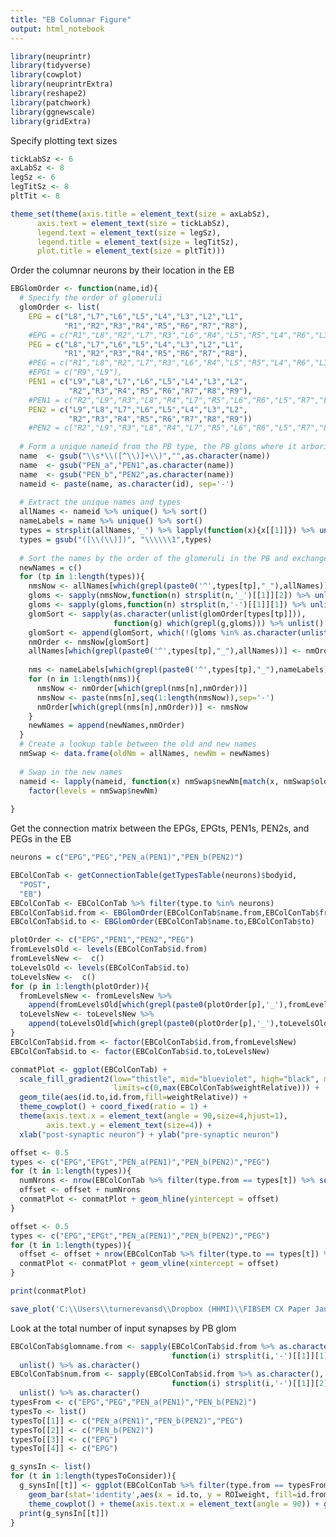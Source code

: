 ```yaml
---
title: "EB Columnar Figure"
output: html_notebook
---
```



```r
library(neuprintr)
library(tidyverse)
library(cowplot)
library(neuprintrExtra)
library(reshape2)
library(patchwork)
library(ggnewscale)
library(gridExtra)
```

Specify plotting text sizes
```r
tickLabSz <- 6
axLabSz <- 8
legSz <- 6
legTitSz <- 8
pltTit <- 8

theme_set(theme(axis.title = element_text(size = axLabSz), 
      axis.text = element_text(size = tickLabSz),
      legend.text = element_text(size = legSz),
      legend.title = element_text(size = legTitSz),
      plot.title = element_text(size = pltTit)))

```

Order the columnar neurons by their location in the EB
```r
EBGlomOrder <- function(name,id){
  # Specify the order of glomeruli
  glomOrder <- list(
    EPG = c("L8","L7","L6","L5","L4","L3","L2","L1",
            "R1","R2","R3","R4","R5","R6","R7","R8"),
    #EPG = c("R1","L8","R2","L7","R3","L6","R4","L5","R5","L4","R6","L3","R7","L2","R8","L1"),
    PEG = c("L8","L7","L6","L5","L4","L3","L2","L1",
            "R1","R2","R3","R4","R5","R6","R7","R8"),
    #PEG = c("R1","L8","R2","L7","R3","L6","R4","L5","R5","L4","R6","L3","R7","L2","R8","L1"),
    #EPGt = c("R9","L9"),
    PEN1 = c("L9","L8","L7","L6","L5","L4","L3","L2",
             "R2","R3","R4","R5","R6","R7","R8","R9"),
    #PEN1 = c("R2","L9","R3","L8","R4","L7","R5","L6","R6","L5","R7","L4","R8","L3","R9","L2"),
    PEN2 = c("L9","L8","L7","L6","L5","L4","L3","L2",
             "R2","R3","R4","R5","R6","R7","R8","R9"))
    #PEN2 = c("R2","L9","R3","L8","R4","L7","R5","L6","R6","L5","R7","L4","R8","L3","R9","L2"))
  
  # Form a unique nameid from the PB type, the PB gloms where it arborizes, and the bodyid
  name  <- gsub("\\s*\\([^\\)]+\\)","",as.character(name))
  name  <- gsub("PEN_a","PEN1",as.character(name))
  name  <- gsub("PEN_b","PEN2",as.character(name))
  nameid <- paste(name, as.character(id), sep='-')
  
  # Extract the unique names and types
  allNames <- nameid %>% unique() %>% sort()
  nameLabels = name %>% unique() %>% sort()
  types = strsplit(allNames,'_') %>% lapply(function(x){x[[1]]}) %>% unique() %>% unlist()
  types = gsub("([\\(\\)])", "\\\\\\1",types)
  
  # Sort the names by the order of the glomeruli in the PB and exchange the bodyid for a number
  newNames = c()
  for (tp in 1:length(types)){
    nmsNow <- allNames[which(grepl(paste0('^',types[tp],"_"),allNames))]
    gloms <- sapply(nmsNow,function(n) strsplit(n,'_')[[1]][2]) %>% unlist() %>% as.character() 
    gloms <- sapply(gloms,function(n) strsplit(n,'-')[[1]][1]) %>% unlist() %>% as.character() 
    glomSort <- sapply(as.character(unlist(glomOrder[types[tp]])),
                       function(g) which(grepl(g,gloms))) %>% unlist() %>% as.numeric()
    glomSort <- append(glomSort, which(!(gloms %in% as.character(unlist(glomOrder[types[tp]])))))
    nmOrder <- nmsNow[glomSort]
    allNames[which(grepl(paste0('^',types[tp],"_"),allNames))] <- nmOrder
    
    nms <- nameLabels[which(grepl(paste0('^',types[tp],"_"),nameLabels))]
    for (n in 1:length(nms)){
      nmsNow <- nmOrder[which(grepl(nms[n],nmOrder))]
      nmsNow <- paste(nms[n],seq(1:length(nmsNow)),sep='-')
      nmOrder[which(grepl(nms[n],nmOrder))] <- nmsNow
    }
    newNames = append(newNames,nmOrder)
  }
  # Create a lookup table between the old and new names
  nmSwap <- data.frame(oldNm = allNames, newNm = newNames)
  
  # Swap in the new names
  nameid <- lapply(nameid, function(x) nmSwap$newNm[match(x, nmSwap$oldNm)]) %>%
    factor(levels = nmSwap$newNm)
  
}
```

Get the connection matrix between the EPGs, EPGts, PEN1s, PEN2s, and PEGs in the EB
```r
neurons = c("EPG","PEG","PEN_a(PEN1)","PEN_b(PEN2)")

EBColConTab <- getConnectionTable(getTypesTable(neurons)$bodyid,
  "POST",
  "EB")
EBColConTab <- EBColConTab %>% filter(type.to %in% neurons)
EBColConTab$id.from <- EBGlomOrder(EBColConTab$name.from,EBColConTab$from)
EBColConTab$id.to <- EBGlomOrder(EBColConTab$name.to,EBColConTab$to)

plotOrder <- c("EPG","PEN1","PEN2","PEG")
fromLevelsOld <- levels(EBColConTab$id.from)
fromLevelsNew <-  c()
toLevelsOld <- levels(EBColConTab$id.to)
toLevelsNew <-  c()
for (p in 1:length(plotOrder)){
  fromLevelsNew <- fromLevelsNew %>%
    append(fromLevelsOld[which(grepl(paste0(plotOrder[p],'_'),fromLevelsOld))])
  toLevelsNew <- toLevelsNew %>%
    append(toLevelsOld[which(grepl(paste0(plotOrder[p],'_'),toLevelsOld))])
}
EBColConTab$id.from <- factor(EBColConTab$id.from,fromLevelsNew)
EBColConTab$id.to <- factor(EBColConTab$id.to,toLevelsNew)

conmatPlot <- ggplot(EBColConTab) + 
  scale_fill_gradient2(low="thistle", mid="blueviolet", high="black", midpoint =0.5*max(EBColConTab$weightRelative),
                       limits=c(0,max(EBColConTab$weightRelative))) +
  geom_tile(aes(id.to,id.from,fill=weightRelative)) +
  theme_cowplot() + coord_fixed(ratio = 1) + 
  theme(axis.text.x = element_text(angle = 90,size=4,hjust=1),
        axis.text.y = element_text(size=4)) +
  xlab("post-synaptic neuron") + ylab("pre-synaptic neuron")

offset <- 0.5
types <- c("EPG","EPGt","PEN_a(PEN1)","PEN_b(PEN2)","PEG")
for (t in 1:length(types)){
  numNrons <- nrow(EBColConTab %>% filter(type.from == types[t]) %>% select(id.from) %>% unique())
  offset <- offset + numNrons
  conmatPlot <- conmatPlot + geom_hline(yintercept = offset)
}

offset <- 0.5
types <- c("EPG","EPGt","PEN_a(PEN1)","PEN_b(PEN2)","PEG")
for (t in 1:length(types)){
  offset <- offset + nrow(EBColConTab %>% filter(type.to == types[t]) %>% select(id.to) %>% unique())
  conmatPlot <- conmatPlot + geom_vline(xintercept = offset)
}

print(conmatPlot)
```

```r
save_plot('C:\\Users\\turnerevansd\\Dropbox (HHMI)\\FIBSEM CX Paper Jan 2020\\Figures\\EB\\columnarToColumnar\\EBColConmat-PBOriented.pdf',conmatPlot)
```

Look at the total number of input synapses by PB glom
```r
EBColConTab$glomname.from <- sapply(EBColConTab$id.from %>% as.character(),
                                    function(i) strsplit(i,'-')[[1]][1]) %>%
  unlist() %>% as.character()
EBColConTab$num.from <- sapply(EBColConTab$id.from %>% as.character(),
                                    function(i) strsplit(i,'-')[[1]][2]) %>%
  unlist() %>% as.character()
typesFrom <- c("EPG","PEG","PEN_a(PEN1)","PEN_b(PEN2)")
typesTo <- list()
typesTo[[1]] <- c("PEN_a(PEN1)","PEN_b(PEN2)","PEG")
typesTo[[2]] <- c("PEN_b(PEN2)")
typesTo[[3]] <- c("EPG")
typesTo[[4]] <- c("EPG")

g_synsIn <- list()
for (t in 1:length(typesToConsider)){
  g_synsIn[[t]] <- ggplot(EBColConTab %>% filter(type.from == typesFrom[t] & type.to %in% typesTo[[t]])) +
    geom_bar(stat='identity',aes(x = id.to, y = ROIweight, fill=id.from)) +
    theme_cowplot() + theme(axis.text.x = element_text(angle = 90)) + ggtitle(paste0('from ',typesFrom[t]))
  print(g_synsIn[[t]])
}

```

